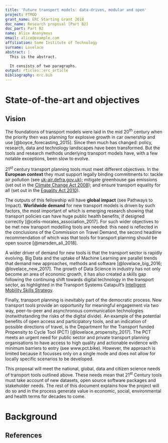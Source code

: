 ```yaml
---
title: 'Future transport models: data-driven, modular and open'
project: FTMOD
grant_name: ERC Starting Grant 2018
doc_name: Research proposal [Part B2]
doc_part: Part B2
name: Alice Anonymous
email: alice@example.com
affiliation: Some Institute of Technology
surname: Lovelace
abstract: |
  This is the abstract.

  It consists of two paragraphs.
output: rticles::erc_article
bibliography: erc.bib
---
```


\begin{center}
  \vbox{\vspace{1.5cm}}
  \Large{\textbf{%
      $grant_name$\\
      $doc_name$\\}
  }
  \vspace{1cm}
  \huge{
  $title$
  }\\
  \vspace{1cm}
  \huge{\project}\\
  \vspace{1cm}

\end{center}

\noindent\fbox{
    \parbox{0.95\textwidth}{$abstract$} }

# State-of-the-art and objectives


## Vision {-}

The foundations of transport models were laid in the mid 20^th^ century when the priority then was planning for explosive growth in car ownership and use [@boyce_forecasting_2015].
Since then much has changed: policy, research, data and technology landscapes have been transformed.
But the tools and research methods underlying transport models have, with a few notable exceptions, been slow to evolve.

21^st^ century transport planning tools must meet different objectives.
In the **European context** they must support legally binding commitments to: tackle air pollution (see [uk-air.defra.gov.uk](https://uk-air.defra.gov.uk/air-pollution/uk-eu-policy-context)); mitigate greenhouse gas emissions (set out in the [Climate Change Act 2008](http://www.legislation.gov.uk/ukpga/2008/27/contents)); and ensure transport equality for all (set out in the [Equality Act 2010](https://www.gov.uk/guidance/equality-act-2010-guidance)).

The outputs of this fellowship will have **global impact** (see Pathways to Impact).
**Worldwide demand** for new transport models is driven by such factors, the most important of which is emerging research showing that transport policies can have huge public health benefits, if designed correctly [@celis-morales_association_2017].
For such wider objectives to be met new transport modelling tools are needed:
this need is reflected in the conclusions of the Commission on Travel Demand, the second headline recommendation of which was that tools for transport planning should be open source [@marsden_all_2018].

A wider driver of demand for new tools is that the transport sector is rapidly evolving.
Big Data and the uptake of Machine Learning are parallel trends that demand new approaches, methods and software [@lovelace_big_2016; @lovelace_new_2017].
The growth of Data Science in industry has not only become an area of economic growth, it has also created a skills gap following the continuing shift towards digital technology in the transport sector, as highlighted in the Transport Systems Catapult's [Intelligent Mobility Skills Strategy](http://ts.catapult.org.uk/imskills/).

Finally, transport planning is inevitably part of the democratic process.
New transport tools provide an opportunity for meaningful engagement via two way, peer-to-peer and asynchronous communication technologies (notwithstanding the risks of the digital divide).
An example of the potential benefits of open access and participatory tools, and an indication of possible directions of travel, is the Department for the Transport funded Propensity to Cycle Tool (PCT) [@lovelace_propensity_2017].
The PCT meets an urgent need for public sector and private transport planning organisations to have access to high quality and actionable evidence with minimum barriers to entry (see www.pct.bike).
However, the approach is limited because it focusses only on a single mode and does not allow for locally specific scenarios to be developed.

This proposal will meet the national, global, data and citizen science needs of transport tools outlined above.
These needs mean that 21^st^ Century tools must take account of new datasets, open source software packages and stakeholder needs.
The rest of this document explains how the project will do so and in the process generate value in economic, social, environmental and health terms for decades to come.

# Background


## References



